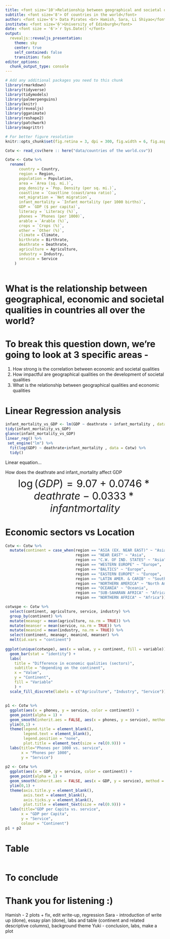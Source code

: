 ```yaml
---
title: <font size='10'>Relationship between geographical and societal qualities</font>
subtitle: <font size='8'> Of countries in the world</font>
author: <font size='6'> Data Pirates <br> Hamish, Sara, Li Shiyao</font>
institute: <font size='6'>University of Edinburgh</font>
date: <font size = '6'>`r Sys.Date()`</font>
output:
  revealjs::revealjs_presentation:
    theme: sky
    center: true
    self_contained: false
    transition: fade
editor_options: 
  chunk_output_type: console
---
```


```r
# Add any additional packages you need to this chunk
library(rmarkdown)
library(tidyverse)
library(tidymodels)
library(palmerpenguins)
library(knitr)
library(revealjs)
library(gganimate)
library(reshape2)
library(patchwork)
library(magrittr)
```

```r
# For better figure resolution
knitr::opts_chunk$set(fig.retina = 3, dpi = 300, fig.width = 6, fig.asp = 0.618, out.width = "80%")
```

```r
Cotw <- read_csv(here :: here("data/countries of the world.csv"))
```

```r
Cotw <- Cotw %>%
  rename(
      country = Country,
      region = Region,
      population = Population,
      area = `Area (sq. mi.)`,
      pop_density = `Pop. Density (per sq. mi.)`,
      coastline = `Coastline (coast/area ratio)`,
      net_migration = `Net migration`,
      infant_mortality = `Infant mortality (per 1000 births)`,
      GDP = `GDP ($ per capita)`,
      literacy = `Literacy (%)`,
      phones = `Phones (per 1000)`,
      arable = `Arable (%)`,
      crops = `Crops (%)`,
      other = `Other (%)`,
      climate = Climate,
      birthrate = Birthrate,
      deathrate = Deathrate,
      agriculture = Agriculture,
      industry = Industry,
      service = Service
    ) 
  
```


# What is the relationship between geographical, economic and societal qualities in countries all over the world? 

# To break this question down, we're going to look at 3 specific areas -
1. How strong is the correlation between economic and societal qualities
2. How impactful are geographical qualities on the development of societal qualities
3. What is the relationship between geographical qualities and economic qualities

# Linear Regression analysis

```r

infant_mortality_vs_GDP <- lm(GDP ~ deathrate + infant_mortality , data = Cotw) 
tidy(infant_mortality_vs_GDP)
glance(infant_mortality_vs_GDP) 
linear_reg() %>%
 set_engine("lm") %>%
  fit(log(GDP) ~ deathrate+infant_mortality , data = Cotw) %>%
  tidy() 
```

Linear equation...

How does the deathrate and infant_mortality affect GDP
<font size='6'>$$\log(GDP)=9.07 + 0.0746* deathrate - 0.0333* infantmortality$$</font>



# Economic sectors vs Location

```r
Cotw <- Cotw %>%
  mutate(continent = case_when(region == "ASIA (EX. NEAR EAST)" ~ "Asia",
                               region == "NEAR EAST" ~ "Asia",
                               region == "C.W. OF IND. STATES" ~ "Asia",
                               region == "WESTERN EUROPE" ~ "Europe",
                               region == "BALTICS" ~ "Europe",
                               region == "EASTERN EUROPE" ~ "Europe", 
                               region == "LATIN AMER. & CARIB" ~ "South and Central America",
                               region == "NORTHERN AMERICA" ~ "North America",
                               region == "OCEANIA" ~ "Oceania",
                               region == "SUB-SAHARAN AFRICA" ~ "Africa",
                               region == "NORTHERN AFRICA" ~ "Africa"))
```

```r
cotwspe <- Cotw %>%
  select(continent, agriculture, service, industry) %>% 
  group_by(continent) %>%
  mutate(meanagr = mean(agriculture, na.rm = TRUE)) %>%
  mutate(meanser = mean(service, na.rm = TRUE)) %>%
  mutate(meanind = mean(industry, na.rm = TRUE)) %>%
  select(continent, meanagr, meanind, meanser) %>%
  melt(id.vars = "continent") 
  
ggplot(unique(cotwspe), aes(x = value, y = continent, fill = variable)) + 
  geom_bar(stat = "identity") +
  labs(
    title = "Difference in economic qualities (sectors)",
    subtitle = "depending on the continent",
    x = "Value",
    y = "Continent",
    fill = "Variable"
    ) +
  scale_fill_discrete(labels = c("Agriculture", "Industry", "Service"))

```

## 

```r
p1 <- Cotw %>%
  ggplot(aes(x = phones, y = service, color = continent)) +
  geom_point(alpha = 1) +
  geom_smooth(inherit.aes = FALSE, aes(x = phones, y = service), method = "lm", se = FALSE) +
  ylim(0,1) +
  theme(legend.title = element_blank(),
        legend.text = element_blank(),
        legend.position = "none",
        plot.title = element_text(size = rel(0.9))) +
  labs(title="Phones per 1000 vs. service",
       x = "Phones per 1000",
       y = "Service")
  
p2 <- Cotw %>%
  ggplot(aes(x = GDP, y = service, color = continent)) +
  geom_point(alpha = 1) +
  geom_smooth(inherit.aes = FALSE, aes(x = GDP, y = service), method = "lm", se = FALSE) +
  ylim(0,1) +
  theme(axis.title.y = element_blank(),
        axis.text = element_blank(),
        axis.ticks.y = element_blank(),
        plot.title = element_text(size = rel(0.9))) +
  labs(title="GDP per Capita vs. service",
       x = "GDP per Capita",
       y = "Service",
       colour = "Continent")
p1 + p2
```


# Table

```r

  
```

# To conclude {data-background-image="img/world-map.gif"}

# Thank you for listening :)


Hamish - 2 plots + fix, edit write-up, regression
Sara - introduction of write up (done), essay plan (done), labs and table (continent and related descriptive columns), background theme
Yuki - conclusion, labs, make a plot


